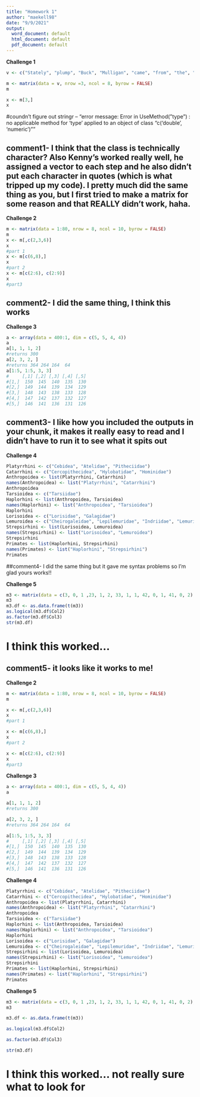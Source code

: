 ```yaml
---
title: "Homework 1"
author: "maekell98"
date: "9/9/2021"
output:
  word_document: default
  html_document: default
  pdf_document: default
---
```




**Challenge 1**

```r
v <- c("Stately", "plump", "Buck", "Mulligan", "came", "from", "the", "stairhead", "bearing", "a", "bowl", "of", "lather", "on", "which", "a", "mirror", "and", "a", "razor", "lay", "crossed", "NA", "NA")

m <- matrix(data = v, nrow =3, ncol = 8, byrow = FALSE)
m

x <- m[3,]
x

```
#coundn't figure out stringr -- "error message: Error in UseMethod("type") : no applicable method for 'type' applied to an object of class "c('double', 'numeric')""

## comment1- I think that the class is technically character? Also Kenny's worked really well, he assigned a vector to each step and he also didn't put each character in quotes (which is what tripped up my code). I pretty much did the same thing as you, but I first tried to make a matrix for some reason and that REALLY didn't work, haha.


**Challenge 2**

```r
m <- matrix(data = 1:80, nrow = 8, ncol = 10, byrow = FALSE)
m
x <- m[,c(2,3,6)] 
x
#part 1
x <- m[c(6,8),] 
x
#part 2
x <- m[c(2:6), c(2:9)]
x
#part3
```
## comment2- I did the same thing, I think this works


**Challenge 3** 

```r
a <- array(data = 400:1, dim = c(5, 5, 4, 4))
a
a[1, 1, 1, 2]
#returns 300
a[2, 3, 2, ]
#returns 364 264 164  64
a[1:5, 1:5, 3, 3]
#     [,1] [,2] [,3] [,4] [,5]
#[1,]  150  145  140  135  130
#[2,]  149  144  139  134  129
#[3,]  148  143  138  133  128
#[4,]  147  142  137  132  127
#[5,]  146  141  136  131  126
```
## comment3- I like how you included the outputs in your chunk, it makes it really easy to read and I didn't have to run it to see what it spits out


**Challenge 4** 

```r
Platyrrhini <- c("Cebidea", "Atelidae", "Pitheciidae")
Catarrhini <- c("Cercopithecidea", "Hylobatidae", "Hominidae")
Anthropoidea <- list(Platyrrhini, Catarrhini)
names(Anthropoidea) <- list("Platyrrhini", "Catarrhini")
Anthropoidea
Tarsioidea <- c("Tarsiidae")
Haplorhini <- list(Anthropoidea, Tarsioidea)
names(Haplorhini) <- list("Anthropoidea", "Tarsioidea")
Haplorhini
Lorisoidea <- c("Lorisidae", "Galagidae")
Lemuroidea <- c("Cheirogaleidae", "Lepilemuridae", "Indriidae", "Lemuridae", "Daubentoniidae")
Strepsirhini <- list(Lorisoidea, Lemuroidea)
names(Strepsirhini) <- list("Lorisoidea", "Lemuroidea")
Strepsirhini
Primates <- list(Haplorhini, Strepsirhini)
names(Primates) <- list("Haplorhini", "Strepsirhini")
Primates
```

##comment4- I did the same thing but it gave me syntax problems so I'm glad yours works!!


**Challenge 5**

```r
m3 <- matrix(data = c(3, 0, 1 ,23, 1, 2, 33, 1, 1, 42, 0, 1, 41, 0, 2), nrow = 5, ncol = 3, byrow = TRUE)
m3
m3.df <- as.data.frame(t(m3))
as.logical(m3.df$Col2)
as.factor(m3.df$Col3)
str(m3.df) 
```
# I think this worked...
## comment5- it looks like it works to me!



**Challenge 2**

```r
m <- matrix(data = 1:80, nrow = 8, ncol = 10, byrow = FALSE)
m

x <- m[,c(2,3,6)] 
x
#part 1

x <- m[c(6,8),] 
x
#part 2

x <- m[c(2:6), c(2:9)]
x
#part3

```




**Challenge 3** 

```r
a <- array(data = 400:1, dim = c(5, 5, 4, 4))
a

a[1, 1, 1, 2]
#returns 300

a[2, 3, 2, ]
#returns 364 264 164  64

a[1:5, 1:5, 3, 3]
#     [,1] [,2] [,3] [,4] [,5]
#[1,]  150  145  140  135  130
#[2,]  149  144  139  134  129
#[3,]  148  143  138  133  128
#[4,]  147  142  137  132  127
#[5,]  146  141  136  131  126
```



**Challenge 4** 

```r
Platyrrhini <- c("Cebidea", "Atelidae", "Pitheciidae")
Catarrhini <- c("Cercopithecidea", "Hylobatidae", "Hominidae")
Anthropoidea <- list(Platyrrhini, Catarrhini)
names(Anthropoidea) <- list("Platyrrhini", "Catarrhini")
Anthropoidea
Tarsioidea <- c("Tarsiidae")
Haplorhini <- list(Anthropoidea, Tarsioidea)
names(Haplorhini) <- list("Anthropoidea", "Tarsioidea")
Haplorhini
Lorisoidea <- c("Lorisidae", "Galagidae")
Lemuroidea <- c("Cheirogaleidae", "Lepilemuridae", "Indriidae", "Lemuridae", "Daubentoniidae")
Strepsirhini <- list(Lorisoidea, Lemuroidea)
names(Strepsirhini) <- list("Lorisoidea", "Lemuroidea")
Strepsirhini
Primates <- list(Haplorhini, Strepsirhini)
names(Primates) <- list("Haplorhini", "Strepsirhini")
Primates
```




**Challenge 5**

```r
m3 <- matrix(data = c(3, 0, 1 ,23, 1, 2, 33, 1, 1, 42, 0, 1, 41, 0, 2), nrow = 5, ncol = 3, byrow = TRUE)
m3

m3.df <- as.data.frame(t(m3))

as.logical(m3.df$Col2)

as.factor(m3.df$Col3)

str(m3.df) 
```
# I think this worked... not really sure what to look for



